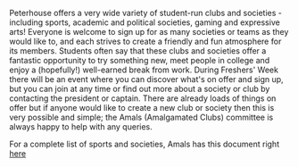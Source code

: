 


Peterhouse offers a very wide variety of student-run clubs and societies - including sports, academic and political societies, gaming and expressive arts! Everyone is welcome to sign up for as many societies or teams as they would like to, and each strives to create a friendly and fun atmosphere for its members. Students often say that these clubs and societies offer a fantastic opportunity to try something new, meet people in college and enjoy a (hopefully!) well-earned break from work. During Freshers' Week there will be an event where you can discover what's on offer and sign up, but you can join at any time or find out more about a society or club by contacting the president or captain. There are already loads of things on offer but if anyone would like to create a new club or society then this is very possible and simple; the Amals (Amalgamated Clubs) committee is always happy to help with any queries.

For a complete list of sports and societies, Amals has this document right [here](/jcr-website/public/Sports%20and%20Societies.pdf)